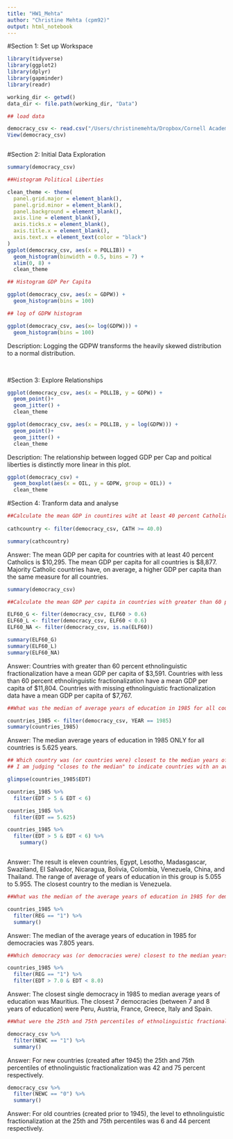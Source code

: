 ```yaml
---
title: "HW1_Mehta"
author: "Christine Mehta (cpm92)"
output: html_notebook
---
```



#Section 1: Set up Workspace
```r
library(tidyverse)
library(ggplot2)
library(dplyr)
library(gapminder)
library(readr)

working_dir <- getwd()
data_dir <- file.path(working_dir, "Data")

## load data

democracy_csv <- read.csv("/Users/christinemehta/Dropbox/Cornell Academics/GOVT 6029/Assignment_1/Data/democracy.csv", stringsAsFactors = FALSE, na.strings = ".")
View(democracy_csv)



```

#Section 2: Initial Data Exploration
```r

summary(democracy_csv)
```

```r

##Histogram Political Liberties

clean_theme <- theme(
  panel.grid.major = element_blank(), 
  panel.grid.minor = element_blank(),
  panel.background = element_blank(),
  axis.line = element_blank(),
  axis.ticks.x = element_blank(),
  axis.title.x = element_blank(),
  axis.text.x = element_text(color = "black")
)
ggplot(democracy_csv, aes(x = POLLIB)) +
  geom_histogram(binwidth = 0.5, bins = 7) +
  xlim(0, 8) +
  clean_theme 

```

```r
## Histogram GDP Per Capita

ggplot(democracy_csv, aes(x = GDPW)) +
  geom_histogram(bins = 100)
```

```r
## log of GDPW histogram

ggplot(democracy_csv, aes(x= log(GDPW))) +
  geom_histogram(bins = 100)
```

Description: Logging the GDPW transforms the heavily skewed distribution to a normal distribution.

<br>

#Section 3: Explore Relationships
```r

ggplot(democracy_csv, aes(x = POLLIB, y = GDPW)) +
  geom_point()+
  geom_jitter() +
  clean_theme
```

```r
ggplot(democracy_csv, aes(x = POLLIB, y = log(GDPW))) +
  geom_point()+
  geom_jitter() +
  clean_theme
```

Description: The relationship between logged GDP per Cap and poitical liberties is distinctly more linear in this plot.

```r
ggplot(democracy_csv) +
  geom_boxplot(aes(x = OIL, y = GDPW, group = OIL)) +
  clean_theme
```

#Section 4: Tranform data and analyse

```r
##Calculate the mean GDP in countires wiht at least 40 percent Catholics. How does it compare to mean GDP per capita for all countries?
  
cathcountry <- filter(democracy_csv, CATH >= 40.0)

summary(cathcountry)
```

Answer: The mean GDP per capita for countries with at least 40 percent Catholics is $10,295. The mean GDP per capita for all countries is $8,877. Majority Catholic countries have, on average, a higher GDP per capita than the same measure for all countries. 

```r
summary(democracy_csv)
```

```r
##Calculate the mean GDP per capita in countries with greater than 60 percent ELF60, less than 60 percent ELF60 and missing ELF60. 

ELF60_G <- filter(democracy_csv, ELF60 > 0.6)
ELF60_L <- filter(democracy_csv, ELF60 < 0.6)
ELF60_NA <- filter(democracy_csv, is.na(ELF60))

summary(ELF60_G)
summary(ELF60_L)
summary(ELF60_NA)
```
Answer: Countries with greater than 60 percent ethnolinguistic fractionalization have a mean GDP per capita of $3,591. Countries with less than 60 percent ethnolinguistic fractionalization have a mean GDP per capita of $11,804. Countries with missing ethnolinguistic fractionalization data have a mean GDP per capita of $7,767.

```r
##What was the median of average years of education in 1985 for all countries?

countries_1985 <- filter(democracy_csv, YEAR == 1985)
summary(countries_1985)

```

Answer: The median average years of education in 1985 ONLY for all countries is 5.625 years. 

```r
## Which country was (or countries were) closest to the median years of education in 1985 among all countries?
## I am judging "closes to the median" to indicate countries with an average number of years of education falling between 5 and 6 years (given that the median is 5.625 years for all countries in 1985).

glimpse(countries_1985$EDT)

countries_1985 %>%
  filter(EDT > 5 & EDT < 6)

countries_1985 %>% 
  filter(EDT == 5.625)

countries_1985 %>%
  filter(EDT > 5 & EDT < 6) %>% 
    summary()



```
Answer: The result is eleven countries, Egypt, Lesotho, Madasgascar, Swaziland, El Salvador, Nicaragua, Bolivia, Colombia, Venezuela, China, and Thailand. The range of average of years of education in this group is 5.055 to 5.955. The closest country to the median is Venezuela. 

```r
##What was the median of the average years of education in 1985 for democracies?

countries_1985 %>%
  filter(REG == "1") %>% 
  summary()

```
Answer: The median of the average years of education in 1985 for democracies was 7.805 years. 

```r
##Which democracy was (or democracies were) closest to the median years of education in 1985 among all democracies? 

countries_1985 %>% 
  filter(REG == "1") %>% 
  filter(EDT > 7.0 & EDT < 8.0)

```
Answer: The closest single democracy in 1985 to median average years of education was Mauritius. The closest 7 democracies (between 7 and 8 years of education) were Peru, Austria, France, Greece, Italy and Spain.

```r
##What were the 25th and 75th percentiles of ethnolinguistic fractionalization for new and old countries (NEWC)?

democracy_csv %>% 
  filter(NEWC == "1") %>% 
  summary()
```
Answer: For new countries (created after 1945) the 25th and 75th percentiles of ethnolinguistic fractionalization was 42 and 75 percent respectively. 

```r
democracy_csv %>% 
  filter(NEWC == "0") %>% 
  summary()
```
Answer: For old countries (created prior to 1945), the level to ethnolinguistic fractionalization at the 25th and 75th percentiles was 6 and 44 percent respectively.   
